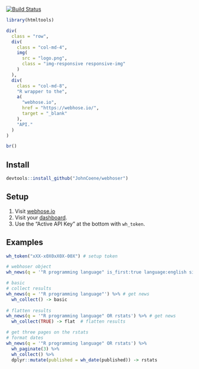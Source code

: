 <!-- badges: start -->
[![Build Status](https://travis-ci.org/news-r/webhoser.svg?branch=master)](https://travis-ci.org/news-r/webhoser)
<!-- badges: end -->

```r
library(htmltools)
```

```r
div(
  class = "row",
  div(
    class = "col-md-4",
    img(
      src = "logo.png",
      class = "img-responsive responsive-img"
    )
  ),
  div(
    class = "col-md-8",
    "R wrapper to the", 
    a(
      "webhose.io",
      href = "https://webhose.io/",
      target = "_blank"
    ), 
    "API."
  )
)

br()
```

## Install

```r
devtools::install_github("JohnCoene/webhoser")
```

## Setup

1. Visit [webhose.io](https://webhose.io/)
2. Visit your [dashboard](https://webhose.io/dashboard).
3. Use the "Active API Key" at the bottom with `wh_token`.

## Examples

``` r
wh_token("xXX-x0X0xX0X-00X") # setup token

# webhoser object
wh_news(q = '"R programming language" is_first:true language:english site_type:news') -> news

# basic
# collect results
wh_news(q = '"R programming language"') %>% # get news
  wh_collect() -> basic
  
# flatten results
wh_news(q = '"R programming language" OR rstats') %>% # get news
  wh_collect(TRUE) -> flat  # flatten results

# get three pages on the rstats
# format dates
wh_news(q = '"R programming language" OR rstats') %>% 
  wh_paginate(3) %>% 
  wh_collect() %>% 
  dplyr::mutate(published = wh_date(published)) -> rstats
```